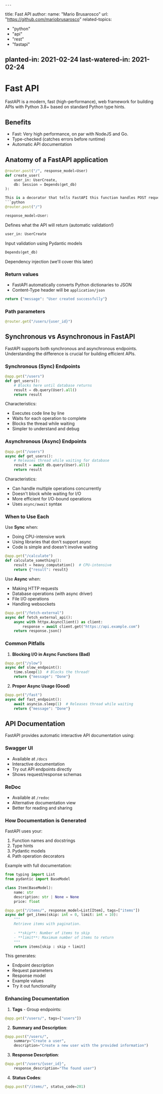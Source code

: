     ---
title: Fast API
author:
  name: "Mario Brusarosco"
  url: "https://github.com/mariobrusarosco"
related-topics:
  - "python"
  - "api"
  - "rest"
  - "fastapi"

planted-in: 2021-02-24
last-watered-in: 2021-02-24
---

# Fast API

FastAPI is a modern, fast (high-performance), web framework for building APIs with Python 3.8+ based on standard Python type hints.

## Benefits

* Fast: Very high performance, on par with NodeJS and Go.
* Type-checked (catches errors before runtime)
* Automatic API documentation


## Anatomy of a FastAPI application

```python
@router.post("/", response_model=User)
def create_user(
    user_in: UserCreate,
    db: Session = Depends(get_db)
):

This is a decorator that tells FastAPI this function handles POST requests
```python
@router.post("/")
```

```python
response_model=User:
```
Defines what the API will return (automatic validation!)

```python
user_in: UserCreate
``` 
Input validation using Pydantic models

```python
Depends(get_db)
```
Dependency injection (we'll cover this later)


### Return values

* FastAPI automatically converts Python dictionaries to JSON
* Content-Type header will be `application/json`    

```python
return {"message": "User created successfully"}
```

### Path parameters

```python
@router.get("/users/{user_id}")
```


## Synchronous vs Asynchronous in FastAPI

FastAPI supports both synchronous and asynchronous endpoints. Understanding the difference is crucial for building efficient APIs.

### Synchronous (Sync) Endpoints

```python
@app.get("/users")
def get_users():
    # Blocks here until database returns
    result = db.query(User).all()  
    return result
```

Characteristics:
- Executes code line by line
- Waits for each operation to complete
- Blocks the thread while waiting
- Simpler to understand and debug

### Asynchronous (Async) Endpoints

```python
@app.get("/users")
async def get_users():
    # Releases thread while waiting for database
    result = await db.query(User).all()  
    return result
```

Characteristics:
- Can handle multiple operations concurrently
- Doesn't block while waiting for I/O
- More efficient for I/O-bound operations
- Uses `async/await` syntax

### When to Use Each

Use **Sync** when:
- Doing CPU-intensive work
- Using libraries that don't support async
- Code is simple and doesn't involve waiting

```python
@app.get("/calculate")
def calculate_something():
    result = heavy_computation()  # CPU-intensive
    return {"result": result}
```

Use **Async** when:
- Making HTTP requests
- Database operations (with async driver)
- File I/O operations
- Handling websockets

```python
@app.get("/fetch-external")
async def fetch_external_api():
    async with httpx.AsyncClient() as client:
        response = await client.get("https://api.example.com")
    return response.json()
```

### Common Pitfalls

1. **Blocking I/O in Async Functions (Bad)**
```python
@app.get("/slow")
async def slow_endpoint():
    time.sleep(1)  # Blocks the thread!
    return {"message": "Done"}
```

2. **Proper Async Usage (Good)**
```python
@app.get("/fast")
async def fast_endpoint():
    await asyncio.sleep(1)  # Releases thread while waiting
    return {"message": "Done"}
```

## API Documentation

FastAPI provides automatic interactive API documentation using:

### Swagger UI
- Available at `/docs`
- Interactive documentation
- Try out API endpoints directly
- Shows request/response schemas

### ReDoc
- Available at `/redoc`
- Alternative documentation view
- Better for reading and sharing

### How Documentation is Generated

FastAPI uses your:
1. Function names and docstrings
2. Type hints
3. Pydantic models
4. Path operation decorators

Example with full documentation:

```python
from typing import List
from pydantic import BaseModel

class Item(BaseModel):
    name: str
    description: str | None = None
    price: float

@app.get("/items/", response_model=List[Item], tags=["items"])
async def get_items(skip: int = 0, limit: int = 10):
    """
    Retrieve items with pagination.
    
    - **skip**: Number of items to skip
    - **limit**: Maximum number of items to return
    """
    return items[skip : skip + limit]
```

This generates:
- Endpoint description
- Request parameters
- Response model
- Example values
- Try it out functionality

### Enhancing Documentation

1. **Tags** - Group endpoints:
```python
@app.get("/users/", tags=["users"])
```

2. **Summary and Description**:
```python
@app.post("/users/", 
    summary="Create a user",
    description="Create a new user with the provided information")
```

3. **Response Description**:
```python
@app.get("/users/{user_id}",
    response_description="The found user")
```

4. **Status Codes**:
```python
@app.post("/items/", status_code=201)
```



